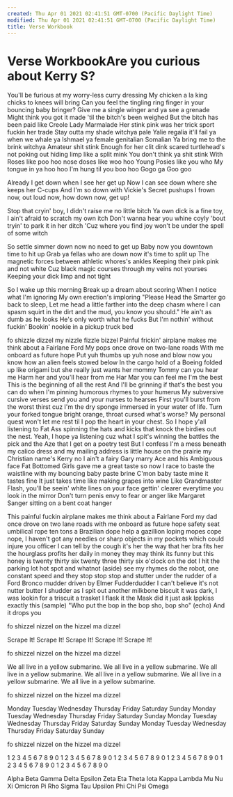 ```yaml
---
created: Thu Apr 01 2021 02:41:51 GMT-0700 (Pacific Daylight Time)
modified: Thu Apr 01 2021 02:41:51 GMT-0700 (Pacific Daylight Time)
title: Verse Workbook
---
```

# Verse WorkbookAre you curious about Kerry S?
You'll be furious at my worry-less curry dressing
My chicken a la king chicks to knees will bring
Can you feel the tingling ring finger in your bouncing baby bringer?
Give me a single winger and ya see a grenade
Might think you got it made 'til the bitch's been weighed
But the bitch has been paid like Creole Lady Marmalade
Her stink pink was her trick sport fuckin her trade
Stay outta my shade witchya pale Yalie regalia
it'll fail ya when we whale ya Ishmael ya female genitalian Somalian
Ya bring me to the brink witchya Amateur shit stink
Enough for her clit dink
scared turtlehead's not poking out
hiding limp like a split mink
You don't think ya shit stink
With Roses like poo hoo
nose doses like woo hoo
Young Posies like you who
My tongue in ya hoo hoo
I'm hung til you boo hoo
Gogo ga Goo goo

Already I get down when I see her get up
Now I can see down where she keeps her C-cups
And I'm so down with Vickie's Secret pushups
I frown now, out loud now, how down now, get up!

Stop that cryin' boy, I didn't raise me no little bitch
Ya own dick is a fine toy, I ain't afraid to scratch my own itch
Don't wanna hear you whine coyly 'bout tryin' to park it in her ditch
'Cuz where you find joy won't be under the spell of some witch

So settle simmer down now no need to get up
Baby now you downtown time to hit up
Grab ya fellas who are down now it's time to split up
The magnetic forces between athletic whores's ankles
Keeping their pink pink and not white
Cuz black magic courses through my veins not yourses
Keeping your dick limp and not tight

So I wake up this morning
Break up a dream about scoring
When I notice what I'm ignoring
My own erection's imploring
"Please Head the Smarter go back to sleep,
Let me head a little farther into the deep
chasm where I can spasm
squirt in the dirt 
and the mud, you know you should."
He ain't as dumb as he looks
He's only worth what he fucks
But I'm nothin' without fuckin'
Bookin' nookie in a pickup truck bed

fo shizzle dizzel my nizzle fizzle bizzel
Painful frickin' airplane makes me think about a Fairlane Ford
My pops once drove on two-lane roads
With me onboard as future hope
Put yuh thumbs up yuh nose and blow
now you know how an alien feels stowed below
In the cargo hold of a Boeing folded up like origami
but she really just wants her mommy
Tommy can you hear me
Harm her and you'll hear from me
Har Mar you can feel me I'm the best
This is the beginning of all the rest
And I'll be grinning if that's the best you can do
when I'm pinning humorous rhymes to your humerus
My subversive cursive verses send you and your nurses to hearses
First you'll burst from the worst thirst cuz I'm the dry sponge immersed in your water of life.
Turn your forked tongue bright orange, throat cursed what's worse?
My personal quest won't let me rest til I pop the heart in your chest. So
I hope y'all listening to Fat Ass spinning the hats and kicks that knock the birdies out the nest.
Yeah, I hope ya listening cuz what I spit's winning the battles the pick and the Aze that I get on a poetry test
But I confess I'm a mess beneath my calico dress
and my mailing address is little house on the prairie
my Christian name's Kerry no I ain't a fairy Gary
marry Ace and his Ambiguous face
Fat Bottomed Girls gave me a great taste
so now I race to baste the waistline with my bouncing baby paste brine
C'mon baby taste mine it tastes fine
It just takes time like making grapes into wine
Like Grandmaster Flash, you'll be seein' white lines
on your face gettin' clearer everytime you look in the mirror
Don't turn penis envy to fear or anger like Margaret Sanger sitting on a bent coat hanger

This painful fuckin airplane makes me think about a Fairlane Ford
my dad once drove on two lane roads
with me onboard as future hope
safety seat umbilical rope
ten tons a Brazilian dope
help a gazillion loping mopes cope
nope, I haven't got any needles or sharp objects in my pockets which could injure you officer
I can tell by the cough it's her
the way that her bra fits her
the hourglass profits her daily in money
they may think its funny but this honey is twenty
thirty six twenty three thirty six o'clock on the dot
I hit the parking lot hot spot and whatnot
(aside) see my rhymes do the robot, one constant speed and they stop stop stop
and stutter under the rudder of a Ford Bronco mudder driven by Elmer Fudderdudder
I can't believe it's not nutter butter
I shudder as I spit out another milkbone biscuit
it was dark, I was lookin for a triscuit
a trasket I flask it the Mask did it just ask Ippkiss exactly this
(sample) "Who put the bop in the bop sho, bop sho" (echo)
And it drops you

fo shizzel nizzel on the hizzel ma dizzel

Scrape It! Scrape It! Scrape It! Scrape It! Scrape It!

fo shizzel nizzel on the hizzel ma dizzel

We all live in a yellow submarine. We all live in a yellow submarine. We all live in a yellow submarine. We all live in a yellow submarine. We all live in a yellow submarine. We all live in a yellow submarine.

fo shizzel nizzel on the hizzel ma dizzel

Monday Tuesday Wednesday Thursday Friday Saturday Sunday Monday Tuesday Wednesday Thursday Friday Saturday Sunday Monday Tuesday Wednesday Thursday Friday Saturday Sunday Monday Tuesday Wednesday Thursday Friday Saturday Sunday

fo shizzel nizzel on the hizzel ma dizzel

1 2 3 4 5 6 7 8 9 0 1 2 3 4 5 6 7 8 9 0 1 2 3 4 5 6 7 8 9 0 1 2 3 4 5 6 7 8 9 0 1 2 3 4 5 6 7 8 9 0 1 2 3 4 5 6 7 8 9 0

Alpha Beta Gamma Delta Epsilon Zeta Eta Theta Iota Kappa Lambda Mu Nu Xi Omicron Pi Rho Sigma Tau Upsilon Phi Chi Psi Omega